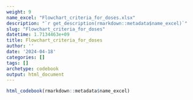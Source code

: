 ```yaml
---
weight: 9
name_excel: "Flowchart_criteria_for_doses.xlsx"
description: "`r get_description(rmarkdown::metadata$name_excel)`"
slug: "Flowchart_criteria_for_doses"
datetime: 1.7134463e+09
title: Flowchart_criteria_for_doses
author: ''
date: '2024-04-18'
categories: []
tags: []
archetype: codebook
output: html_document
---
```


```r
html_codebook(rmarkdown::metadata$name_excel)
```
